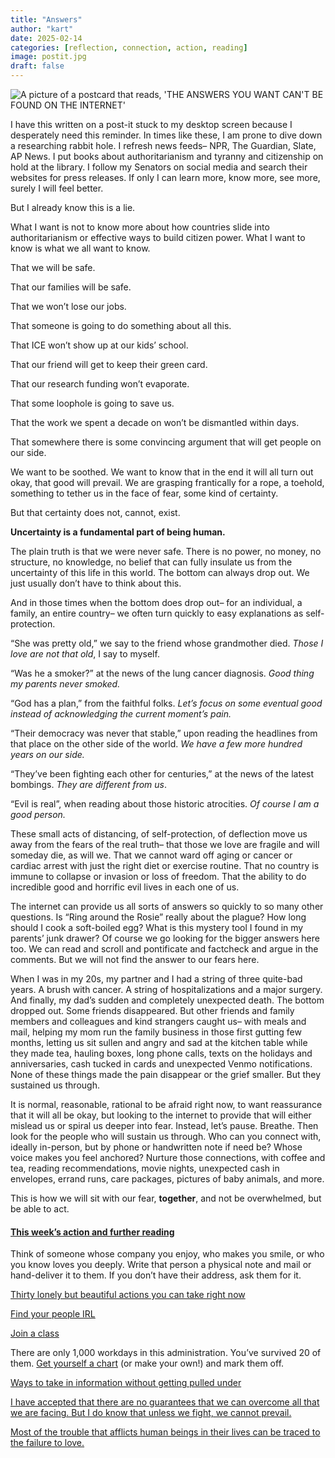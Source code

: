 ```yaml
---
title: "Answers"
author: "kart"
date: 2025-02-14
categories: [reflection, connection, action, reading]
image: postit.jpg
draft: false
---
```


::: column-post
![](postit.jpg "A picture of a postcard that reads, 'THE ANSWERS YOU WANT CAN'T BE FOUND ON THE INTERNET'")
:::

I have this written on a post-it stuck to my desktop screen because I desperately need this reminder. In times like these, I am prone to dive down a researching rabbit hole. I refresh news feeds– NPR, The Guardian, Slate, AP News. I put books about authoritarianism and tyranny and citizenship on hold at the library. I follow my Senators on social media and search their websites for press releases. If only I can learn more, know more, see more, surely I will feel better.

But I already know this is a lie.

What I want is not to know more about how countries slide into authoritarianism or effective ways to build citizen power. What I want to know is what we all want to know.

That we will be safe.

That our families will be safe.

That we won’t lose our jobs.

That someone is going to do something about all this.

That ICE won’t show up at our kids’ school.

That our friend will get to keep their green card.

That our research funding won’t evaporate.

That some loophole is going to save us.

That the work we spent a decade on won’t be dismantled within days.

That somewhere there is some convincing argument that will get people on our side.

We want to be soothed. We want to know that in the end it will all turn out okay, that good will prevail. We are grasping frantically for a rope, a toehold, something to tether us in the face of fear, some kind of certainty.

But that certainty does not, cannot, exist.

**Uncertainty is a fundamental part of being human.**

The plain truth is that we were never safe. There is no power, no money, no structure, no knowledge, no belief that can fully insulate us from the uncertainty of this life in this world. The bottom can always drop out. We just usually don’t have to think about this.

And in those times when the bottom does drop out– for an individual, a family, an entire country– we often turn quickly to easy explanations as self-protection.

“She was pretty old,” we say to the friend whose grandmother died. *Those I love are not that old*, I say to myself.

“Was he a smoker?” at the news of the lung cancer diagnosis. *Good thing my parents never smoked.*

“God has a plan,” from the faithful folks. *Let’s focus on some eventual good instead of acknowledging the current moment’s pain.*

“Their democracy was never that stable,” upon reading the headlines from that place on the other side of the world. *We have a few more hundred years on our side.*

“They’ve been fighting each other for centuries,” at the news of the latest bombings. *They are different from us*.

“Evil is real”, when reading about those historic atrocities. *Of course I am a good person.*

These small acts of distancing, of self-protection, of deflection move us away from the fears of the real truth– that those we love are fragile and will someday die, as will we. That we cannot ward off aging or cancer or cardiac arrest with just the right diet or exercise routine. That no country is immune to collapse or invasion or loss of freedom. That the ability to do incredible good and horrific evil lives in each one of us.

The internet can provide us all sorts of answers so quickly to so many other questions. Is “Ring around the Rosie” really about the plague? How long should I cook a soft-boiled egg? What is this mystery tool I found in my parents’ junk drawer? Of course we go looking for the bigger answers here too. We can read and scroll and pontificate and factcheck and argue in the comments. But we will not find the answer to our fears here.

When I was in my 20s, my partner and I had a string of three quite-bad years. A brush with cancer. A string of hospitalizations and a major surgery. And finally, my dad’s sudden and completely unexpected death. The bottom dropped out. Some friends disappeared. But other friends and family members and colleagues and kind strangers caught us– with meals and mail, helping my mom run the family business in those first gutting few months, letting us sit sullen and angry and sad at the kitchen table while they made tea, hauling boxes, long phone calls, texts on the holidays and anniversaries, cash tucked in cards and unexpected Venmo notifications. None of these things made the pain disappear or the grief smaller. But they sustained us through.

It is normal, reasonable, rational to be afraid right now, to want reassurance that it will all be okay, but looking to the internet to provide that will either mislead us or spiral us deeper into fear. Instead, let’s pause. Breathe. Then look for the people who will sustain us through. Who can you connect with, ideally in-person, but by phone or handwritten note if need be? Whose voice makes you feel anchored? Nurture those connections, with coffee and tea, reading recommendations, movie nights, unexpected cash in envelopes, errand runs, care packages, pictures of baby animals, and more.

This is how we will sit with our fear, **together**, and not be overwhelmed, but be able to act.

#### [**This week’s action and further reading**]{.underline}

Think of someone whose company you enjoy, who makes you smile, or who you know loves you deeply. Write that person a physical note and mail or hand-deliver it to them. If you don’t have their address, ask them for it.

[Thirty lonely but beautiful actions you can take right now](https://thewhitepages.net/p/thirty-lonely-but-beautiful-actions)

[Find your people IRL](https://thedoubleshift.substack.com/p/building-your-irl-community-starts)

[Join a class](https://www.barnraisersproject.org/our-classes.html)

There are only 1,000 workdays in this administration. You’ve survived 20 of them. [Get yourself a chart](Day1000_tracker.pdf) (or make your own!) and mark them off.

[Ways to take in information without getting pulled under](https://brilliantcrank.com/the-dice-035/)

[I have accepted that there are no guarantees that we can overcome all that we are facing. But I do know that unless we fight, we cannot prevail.](https://sherrilyn.substack.com/p/democracy-is-crumbling-is-anybody)

[Most of the trouble that afflicts human beings in their lives can be traced to the failure to love.](https://orionmagazine.org/article/love-in-a-time-of-terror/)
